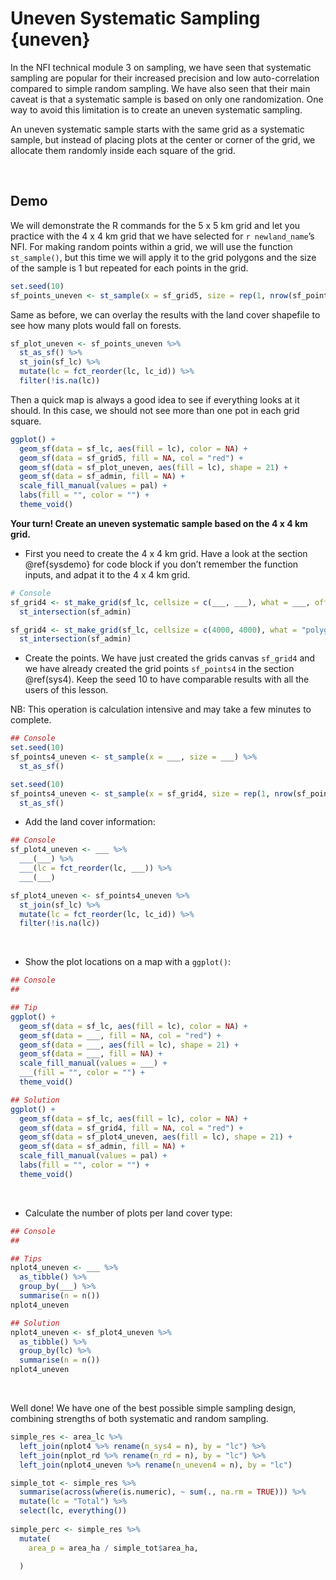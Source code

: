 

# Uneven Systematic Sampling {uneven}

In the NFI technical module 3 on sampling, we have seen that systematic sampling are popular for their increased precision and low auto-correlation compared to simple random sampling. We have also seen that their main caveat is that a systematic sample is based on only one randomization. One way to avoid this limitation is to create an <txt-green>uneven systematic sampling</txt-green>. 

An uneven systematic sample starts with the same grid as a systematic sample, but instead of placing plots at the center or corner of the grid, we allocate them randomly inside each square of the grid. 

\  

## Demo {-}

We will demonstrate the R commands for the 5 x 5 km grid and let you practice with the 4 x 4 km grid that we have selected for ```r newland_name```'s NFI. For making random points within a grid, we will use the function `st_sample()`, but this time we will apply it to the grid polygons and the size of the sample is 1 but repeated for each points in the grid.

```r

set.seed(10)
sf_points_uneven <- st_sample(x = sf_grid5, size = rep(1, nrow(sf_points5)))

```

Same as before, we can overlay the results with the land cover shapefile to see how many plots would fall on forests.

```r

sf_plot_uneven <- sf_points_uneven %>%
  st_as_sf() %>%
  st_join(sf_lc) %>%
  mutate(lc = fct_reorder(lc, lc_id)) %>%
  filter(!is.na(lc))

```

Then a quick map is always a good idea to see if everything looks at it should. In this case, we should not see more than one pot in each grid square.

```r

ggplot() +
  geom_sf(data = sf_lc, aes(fill = lc), color = NA) +
  geom_sf(data = sf_grid5, fill = NA, col = "red") +
  geom_sf(data = sf_plot_uneven, aes(fill = lc), shape = 21) +
  geom_sf(data = sf_admin, fill = NA) +
  scale_fill_manual(values = pal) +
  labs(fill = "", color = "") +
  theme_void()

```


**Your turn! Create an uneven systematic sample based on the 4 x 4 km grid.**

- First you need to create the 4 x 4 km grid. Have a look at the section \@ref{sysdemo} for code block if you don't remember the function inputs, and adpat it to the 4 x 4 km grid.

```r

# Console
sf_grid4 <- st_make_grid(sf_lc, cellsize = c(___, ___), what = ___, offset = offset) %>%
  st_intersection(sf_admin)

```

```r

sf_grid4 <- st_make_grid(sf_lc, cellsize = c(4000, 4000), what = "polygons", offset = offset) %>%
  st_intersection(sf_admin)

```


- Create the points. We have just created the grids canvas `sf_grid4` and we have already created the grid points `sf_points4` in the section \@ref(sys4). Keep the seed 10 to have comparable results with all the users of this lesson. 

NB: This operation is calculation intensive and may take a few minutes to complete.

```r

## Console
set.seed(10)
sf_points4_uneven <- st_sample(x = ___, size = ___) %>%
  st_as_sf()

```

```r

set.seed(10)
sf_points4_uneven <- st_sample(x = sf_grid4, size = rep(1, nrow(sf_points4))) %>%
  st_as_sf()

```

- Add the land cover information:

```r

## Console
sf_plot4_uneven <- ___ %>%
  ___(___) %>%
  ___(lc = fct_reorder(lc, ___)) %>%
  ___(___)

```

```r

sf_plot4_uneven <- sf_points4_uneven %>%
  st_join(sf_lc) %>%
  mutate(lc = fct_reorder(lc, lc_id)) %>%
  filter(!is.na(lc))

```

\  

- Show the plot locations on a map with a `ggplot()`:

```r

## Console
##

```

```r

## Tip
ggplot() +
  geom_sf(data = sf_lc, aes(fill = lc), color = NA) +
  geom_sf(data = ___, fill = NA, col = "red") +
  geom_sf(data = ___, aes(fill = lc), shape = 21) +
  geom_sf(data = ___, fill = NA) +
  scale_fill_manual(values = ___) +
  ___(fill = "", color = "") +
  theme_void()

```

```r

## Solution
ggplot() +
  geom_sf(data = sf_lc, aes(fill = lc), color = NA) +
  geom_sf(data = sf_grid4, fill = NA, col = "red") +
  geom_sf(data = sf_plot4_uneven, aes(fill = lc), shape = 21) +
  geom_sf(data = sf_admin, fill = NA) +
  scale_fill_manual(values = pal) +
  labs(fill = "", color = "") +
  theme_void()

```

\  

- Calculate the number of plots per land cover type:

```r

## Console
##

```


```r

## Tips
nplot4_uneven <- ___ %>%
  as_tibble() %>%
  group_by(___) %>%
  summarise(n = n())
nplot4_uneven

```

```r

## Solution
nplot4_uneven <- sf_plot4_uneven %>%
  as_tibble() %>%
  group_by(lc) %>%
  summarise(n = n())
nplot4_uneven

```

\  

Well done! We have one of the best possible simple sampling design, combining strengths of both systematic and random sampling.


```r

simple_res <- area_lc %>%
  left_join(nplot4 %>% rename(n_sys4 = n), by = "lc") %>%
  left_join(nplot_rd %>% rename(n_rd = n), by = "lc") %>%
  left_join(nplot4_uneven %>% rename(n_uneven4 = n), by = "lc") 

simple_tot <- simple_res %>%
  summarise(across(where(is.numeric), ~ sum(., na.rm = TRUE))) %>%
  mutate(lc = "Total") %>% 
  select(lc, everything())
  
simple_perc <- simple_res %>%
  mutate(
    area_p = area_ha / simple_tot$area_ha,
    
  )

  

```
\  

